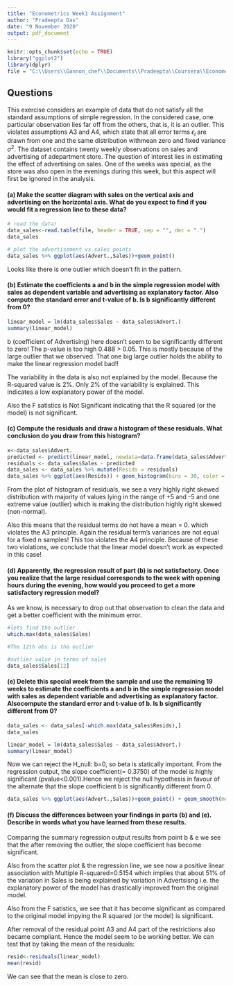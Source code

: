 ```yaml
---
title: "Econometrics Week1 Assignment"
author: "Pradeepta Das"
date: "9 November 2020"
output: pdf_document
---
```


```r
knitr::opts_chunk$set(echo = TRUE)
library("ggplot2")
library(dplyr)
file = "C:\\Users\\Gannon_chef\\Documents\\Pradeepta\\Coursera\\Econometrics\\Week1\\TestExer-1-sales-round1.txt"
```
## Questions
This exercise considers an example of data that do not satisfy all the standard assumptions of simple regression. In the considered case, one particular observation lies far off from the others, that is, it is an outlier. This violates assumptions A3 and A4, which state that all error terms $\epsilon_{i}$ are drawn from one and the same distribution withmean zero and fixed variance $\sigma^{2}$. The dataset contains twenty weekly observations on sales and advertising of adepartment store. The question of interest lies in estimating the effect of advertising on sales. One of the weeks was special, as the store was also open in the evenings during this week, but this aspect will first be ignored in the analysis.


#### (a) Make the scatter diagram with sales on the vertical axis and advertising on the horizontal axis. What do you expect to find if you would fit a regression line to these data?
```r
# read the data!
data_sales<-read.table(file, header = TRUE, sep = "", dec = ".")
data_sales
```

```r
# plot the advertisement vs sales points 
data_sales %>% ggplot(aes(Advert.,Sales))+geom_point()
```

Looks like there is one outlier which doesn't fit in the pattern. 

####  (b) Estimate the coefficients a and b in the simple regression model with sales as dependent variable and advertising as explanatory factor. Also compute the standard error and t-value of b. Is b significantly different from 0?

```r
linear_model = lm(data_sales$Sales ~ data_sales$Advert.)
summary(linear_model)
```

b (coefficient of Advertising) here doesn't seem to be significantly different to zero! The p-value is too high 0.488 > 0.05. This is mostly because of the large outlier that we observed. That one big large outlier holds the ability to make the linear regression model bad!!

The variability in the data is also not explained by the model. Because the R-squared value is 2%. Only 2% of the variability is explained. This indicates a low explanatory power of the model.

Also the F satistics is Not Significant indicating that the R squared (or the model) is not significant.

#### (c) Compute the residuals and draw a histogram of these residuals. What conclusion do you draw from this histogram?

```r
x<-data_sales$Advert.
predicted <- predict(linear_model, newdata=data.frame(data_sales$Advert.))
residuals <- data_sales$Sales - predicted
data_sales <- data_sales %>% mutate(Resids = residuals)
data_sales %>% ggplot(aes(Resids)) + geom_histogram(bins = 30, color = "grey70", fill = "white", aes(y = ..density..)) + geom_density(linetype='dashed', color='red')
```
From the plot of histogram of residuals, we see a very highly right skewed distribution with majority of values lying in the range of +5 and -5 and one extreme value (outlier) which is making the distribution highly right skewed (non-normal).

Also this means that the residual terms do not have a mean = 0. which violates the A3 principle. 
Again the residual term's variances are not equal for a fixed n samples! This too violates the A4 principle. 
Because of these two violations, we conclude that the linear model doesn't work as expected in this case!

#### (d) Apparently, the regression result of part (b) is not satisfactory. Once you realize that the large residual corresponds to the week with opening hours during the evening, how would you proceed to get a more satisfactory regression model?

As we know, is necessary to drop out that observation to clean the data and get a better coefficient with the minimum error.
```r
#lets find the outlier
which.max(data_sales$Sales)
```
```r
#The 12th obs is the outlier

#outlier value in terms of sales
data_sales$Sales[12]
```

#### (e) Delete this special week from the sample and use the remaining 19 weeks to estimate the coefficients a and b in the simple regression model with sales as dependent variable and advertising as explanatory factor. Alsocompute the standard error and t-value of b. Is b significantly different from 0?


```r
data_sales <- data_sales[-which.max(data_sales$Resids),]
data_sales
```

```r
linear_model = lm(data_sales$Sales ~ data_sales$Advert.)
summary(linear_model)
```
Now we can reject the H_null: b=0, so beta is statically important. From the regression output, the slope coefficient(= 0.3750) of the model is highly significant (pvalue<0.001).Hence we reject the null hypothesis in favour of the alternate that the slope coefficient b is significantly different from 0.


```r
data_sales %>% ggplot(aes(Advert.,Sales))+geom_point() + geom_smooth(method = "lm")
```

#### (f) Discuss the differences between your findings in parts (b) and (e). Describe in words what you have learned from these results.

Comparing the summary regression output results from point b & e we see that the after removing the outlier, the slope coefficient has become significant.

Also from the scatter plot & the regression line, we see now a positive linear association with Multiple R-squared=0.5154 which implies that about 51% of the variation in Sales is being explained by variation in Advertsisng i.e. the explanatory power of the model has drastically improved from the original model.

Also from the F satistics, we see that it has become significant as compared to the original model impying the R squared (or the model) is significant.

After removal of the residual point A3 and A4 part of the restrictions also became compliant. Hence the model seem to be working better. 
We can test that by taking the mean of the residuals: 

```r
resid<-residuals(linear_model)
mean(resid)
```
We can see that the mean is close to zero. 
